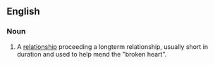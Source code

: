 ==English==

===Noun===
{{en-noun|head=[[rebound]] [[relationship]]}}

# {{context|idiomatic}} A [[relationship]] proceeding a longterm relationship, usually short in duration and used to help mend the "broken heart".